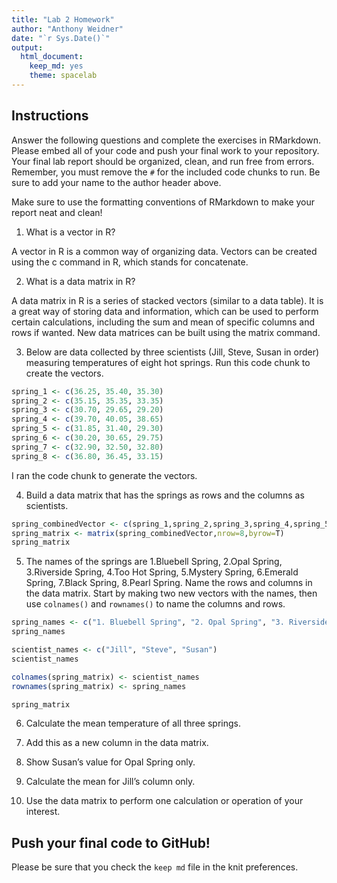 ```yaml
---
title: "Lab 2 Homework"
author: "Anthony Weidner"
date: "`r Sys.Date()`"
output:
  html_document: 
    keep_md: yes
    theme: spacelab
---
```


## Instructions
Answer the following questions and complete the exercises in RMarkdown. Please embed all of your code and push your final work to your repository. Your final lab report should be organized, clean, and run free from errors. Remember, you must remove the `#` for the included code chunks to run. Be sure to add your name to the author header above.  

Make sure to use the formatting conventions of RMarkdown to make your report neat and clean!  

1. What is a vector in R?  

A vector in R is a common way of organizing data. Vectors can be created using the c command in R, which stands for concatenate. 

2. What is a data matrix in R?  

A data matrix in R is a series of stacked vectors (similar to a data table). It is a great way of storing data and information, which can be used to perform certain calculations, including the sum and mean of specific columns and rows if wanted. New data matrices can be built using the matrix command. 

3. Below are data collected by three scientists (Jill, Steve, Susan in order) measuring temperatures of eight hot springs. Run this code chunk to create the vectors.  
```r
spring_1 <- c(36.25, 35.40, 35.30)
spring_2 <- c(35.15, 35.35, 33.35)
spring_3 <- c(30.70, 29.65, 29.20)
spring_4 <- c(39.70, 40.05, 38.65)
spring_5 <- c(31.85, 31.40, 29.30)
spring_6 <- c(30.20, 30.65, 29.75)
spring_7 <- c(32.90, 32.50, 32.80)
spring_8 <- c(36.80, 36.45, 33.15)
```

I ran the code chunk to generate the vectors.

4. Build a data matrix that has the springs as rows and the columns as scientists.  

```r
spring_combinedVector <- c(spring_1,spring_2,spring_3,spring_4,spring_5,spring_6,spring_7,spring_8)
spring_matrix <- matrix(spring_combinedVector,nrow=8,byrow=T)
spring_matrix
```


5. The names of the springs are 1.Bluebell Spring, 2.Opal Spring, 3.Riverside Spring, 4.Too Hot Spring, 5.Mystery Spring, 6.Emerald Spring, 7.Black Spring, 8.Pearl Spring. Name the rows and columns in the data matrix. Start by making two new vectors with the names, then use `colnames()` and `rownames()` to name the columns and rows.

```r
spring_names <- c("1. Bluebell Spring", "2. Opal Spring", "3. Riverside Spring", "4. Too Hot Spring", "5. Mystery Spring", "6. Emerald Spring", "7. Black Spring", "8. Pearl Spring")
spring_names

scientist_names <- c("Jill", "Steve", "Susan")
scientist_names

colnames(spring_matrix) <- scientist_names
rownames(spring_matrix) <- spring_names

spring_matrix

```


6. Calculate the mean temperature of all three springs.

7. Add this as a new column in the data matrix.  

8. Show Susan's value for Opal Spring only.

9. Calculate the mean for Jill's column only.  

10. Use the data matrix to perform one calculation or operation of your interest.

## Push your final code to GitHub!
Please be sure that you check the `keep md` file in the knit preferences.  